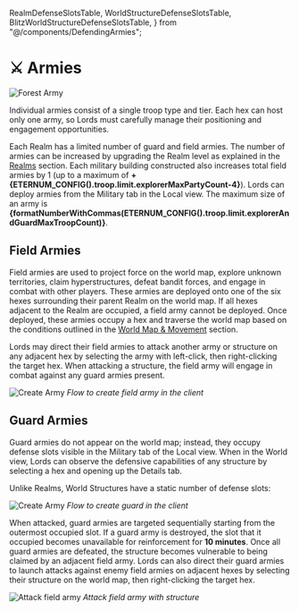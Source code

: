   RealmDefenseSlotsTable,
  WorldStructureDefenseSlotsTable,
  BlitzWorldStructureDefenseSlotsTable,
} from "@/components/DefendingArmies";

# ⚔️ Armies

<img src="/images/covers/forest-army.png" alt="Forest Army" className="w-full rounded-lg my-6" />

Individual armies consist of a single troop type and tier. Each hex can host only one army, so Lords must carefully
manage their positioning and engagement opportunities.

Each Realm has a limited number of guard and field armies. The number of armies can be increased by upgrading the Realm
level as explained in the [Realms](/blitz/realms/realm) section. Each military building constructed also increases total
field armies by 1 (up to a maximum of **+{ETERNUM_CONFIG().troop.limit.explorerMaxPartyCount-4}**). Lords can deploy
armies from the Military tab in the Local view. The maximum size of an army is
**{formatNumberWithCommas(ETERNUM_CONFIG().troop.limit.explorerAndGuardMaxTroopCount)}**.

## Field Armies

Field armies are used to project force on the world map, explore unknown territories, claim hyperstructures, defeat
bandit forces, and engage in combat with other players. These armies are deployed onto one of the six hexes surrounding
their parent Realm on the world map. If all hexes adjacent to the Realm are occupied, a field army cannot be deployed.
Once deployed, these armies occupy a hex and traverse the world map based on the conditions outlined in the
[World Map & Movement](/blitz/worldmap-movement/movement) section.

Lords may direct their field armies to attack another army or structure on any adjacent hex by selecting the army with
left-click, then right-clicking the target hex. When attacking a structure, the field army will engage in combat against
any guard armies present.

<div style={{ display: "flex", flexDirection: "column", alignItems: "center" }}>
  <img src="/gifs/create-explorer.gif" alt="Create Army" />
  <em>Flow to create field army in the client</em>
</div>

## Guard Armies

Guard armies do not appear on the world map; instead, they occupy defense slots visible in the Military tab of the Local
view. When in the World view, Lords can observe the defensive capabilities of any structure by selecting a hex and
opening up the Details tab.

Unlike Realms, World Structures have a static number of defense slots:

<BlitzWorldStructureDefenseSlotsTable />

<div style={{ display: "flex", flexDirection: "column", alignItems: "center" }}>
  <img src="/gifs/create-guard.gif" alt="Create Army" />
  <em>Flow to create guard in the client</em>
</div>

When attacked, guard armies are targeted sequentially starting from the outermost occupied slot. If a guard army is
destroyed, the slot that it occupied becomes unavailable for reinforcement for **10 minutes**. Once all guard armies are
defeated, the structure becomes vulnerable to being claimed by an adjacent field army. Lords can also direct their guard
armies to launch attacks against enemy field armies on adjacent hexes by selecting their structure on the world map,
then right-clicking the target hex.

<div style={{ display: "flex", flexDirection: "column", alignItems: "center" }}>
  <img src="/gifs/attack-from-structure.gif" alt="Attack field army" />
  <em>Attack field army with structure</em>
</div>

<BlitzTroopsLimitTable />
